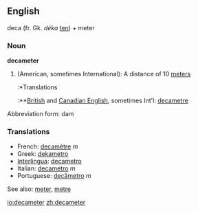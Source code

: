 ==English==

deca (fr. Gk. ''d&eacute;ka'' [[ten]]) + meter

===Noun===
'''decameter'''

#(American, sometimes International): A distance of 10 [[meter]]s
#:*Translations
#:**[[British English|British]] and [[Canadian English]], sometimes Int'l: [[decametre]]

Abbreviation form: dam

===Translations===

*French: [[decamètre]] ''m''
*Greek: [[dekametro]]
*[[Interlingua]]: [[decametro]]
*Italian: [[decametro]] ''m''
*Portuguese: [[decâmetro]] ''m''

See also: [[meter]], [[metre]]

[[io:decameter]]
[[zh:decameter]]